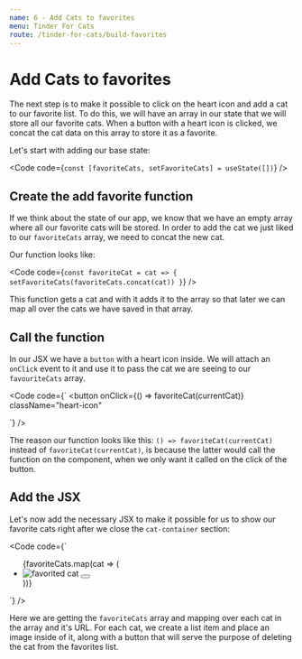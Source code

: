 ```yaml
---
name: 6 - Add Cats to favorites
menu: Tinder For Cats
route: /tinder-for-cats/build-favorites
---
```



# Add Cats to favorites

The next step is to make it possible to click on the heart icon and add a cat to our favorite list. To do this, we will have an array in our state that we will store all our favorite cats. When a button with a heart icon is clicked, we concat the cat data on this array to store it as a favorite.

Let's start with adding our base state:

<Code
  code={`
  const [favoriteCats, setFavoriteCats] = useState([])
`}
/>

## Create the add favorite function

If we think about the state of our app, we know that we have an empty array where all our favorite cats will be stored. In order to add the cat we just liked to our `favoriteCats` array, we need to concat the new cat.

Our function looks like:

<Code
  code={`
  const favoriteCat = cat => {
    setFavoriteCats(favoriteCats.concat(cat))
  }
`}
/>

This function gets a cat and with it adds it to the array so that later we can map all over the cats we have saved in that array.

## Call the function

In our JSX we have a `button` with a heart icon inside. We will attach an `onClick` event to it and use it to pass the cat we are seeing to our `favouriteCats` array.

<Code
  code={`
<button
  onClick={() => favoriteCat(currentCat)}
  className="heart-icon"
>
  <GoHeart size="30" color="#f44336" />
</button>
`}
/>

The reason our function looks like this: `() => favoriteCat(currentCat)` instead of `favoriteCat(currentCat)`, is because the latter would call the function on the component, when we only want it called on the click of the button.

## Add the JSX

Let's now add the necessary JSX to make it possible for us to show our favorite cats right after we close the `cat-container` section:

<Code
  code={`
<ul className="favorite-cats">
  {favoriteCats.map(cat => (
    <li>
      <img class="favorite-cat" src={cat} alt="favorited cat" />
      <button>
        <GoTrashcan size="20" />
      </button>
    </li>
  ))}
</ul>
`}
/>

Here we are getting the `favoriteCats` array and mapping over each cat in the array and it's URL.
For each cat, we create a list item and place an image inside of it, along with a button that will serve the purpose of deleting the cat from the favorites list.
